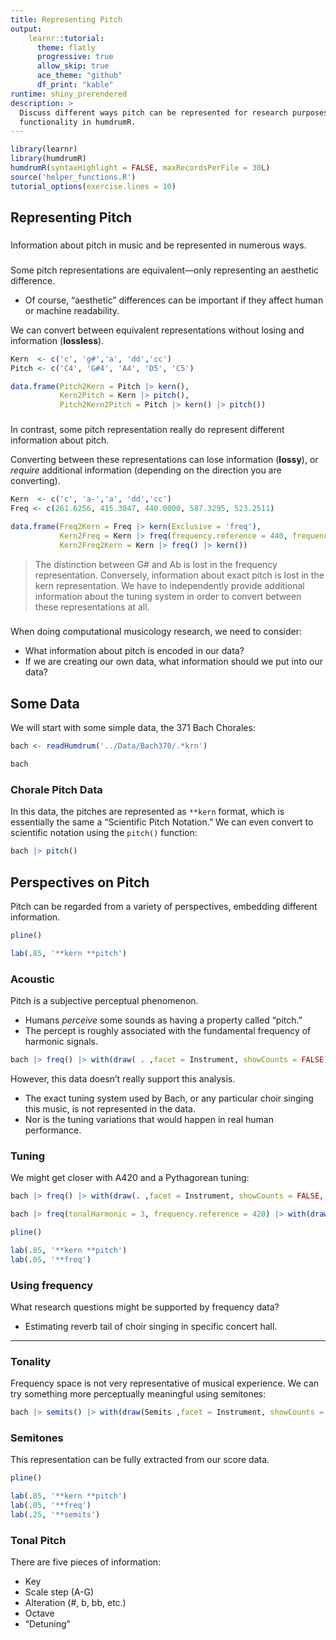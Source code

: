```yaml
---
title: Representing Pitch
output:
    learnr::tutorial:
      theme: flatly
      progressive: true
      allow_skip: true
      ace_theme: "github"
      df_print: "kable"
runtime: shiny_prerendered
description: >
  Discuss different ways pitch can be represented for research purposes, and illustrate relevant 
  functionality in humdrumR.
---
```


```r
library(learnr)
library(humdrumR)
humdrumR(syntaxHighlight = FALSE, maxRecordsPerFile = 30L)
source('helper_functions.R')
tutorial_options(exercise.lines = 10)

```

## Representing Pitch

###

Information about pitch in music and be represented in numerous ways.


### 

Some pitch representations are equivalent---only representing an aesthetic difference.

+ Of course, "aesthetic" differences can be important if they affect human or machine readability.

We can convert between equivalent representations without losing and information (**lossless**).

```r
Kern  <- c('c', 'g#','a', 'dd','cc')
Pitch <- c('C4', 'G#4', 'A4', 'D5', 'C5')
```

```r
data.frame(Pitch2Kern = Pitch |> kern(),
           Kern2Pitch = Kern |> pitch(),
           Pitch2Kern2Pitch = Pitch |> kern() |> pitch())

```


### 

In contrast, some pitch representation really do represent different information about pitch.

Converting between these representations can lose information (**lossy**), or *require* additional information (depending on the direction you are converting).

```r
Kern  <- c('c', 'a-','a', 'dd','cc')
Freq <- c(261.6256, 415.3047, 440.0000, 587.3295, 523.2511)

data.frame(Freq2Kern = Freq |> kern(Exclusive = 'freq'),
           Kern2Freq = Kern |> freq(frequency.reference = 440, frequency.reference.note = 'a', tonalHarmonic = 2^(19/12)),
           Kern2Freq2Kern = Kern |> freq() |> kern())


```

> The distinction between G# and Ab is lost in the frequency representation.
> Conversely, information about exact pitch is lost in the kern representation.
> We have to independently provide additional information about the tuning system in order to convert between these representations at all.

### 

When doing computational musicology research, we need to consider: 

+ What information about pitch is encoded in our data?
+ If we are creating our own data, what information should we put into our data?



## Some Data

We will start with some simple data, the 371 Bach Chorales:

```r

bach <- readHumdrum('../Data/Bach370/.*krn')

```

```r
bach
```


### Chorale Pitch Data

In this data, the pitches are represented as `**kern` format, which is essentially the same a "Scientific Pitch Notation." We can even convert to scientific notation using the `pitch()` function:

```r
bach |> pitch()
```




## Perspectives on Pitch

Pitch can be regarded from a variety of perspectives, embedding different information.

```r

pline()

lab(.85, '**kern **pitch')


```

### Acoustic

Pitch is a subjective perceptual phenomenon.

- Humans *perceive* some sounds as having a property called "pitch."
- The percept is roughly associated with the fundamental frequency of harmonic signals.




```r
bach |> freq() |> with(draw( . ,facet = Instrument, showCounts = FALSE))

```


However, this data doesn't really support this analysis.

+ The exact tuning system used by Bach, or any particular choir singing this music, is not represented in the data.
+ Nor is the tuning variations that would happen in real human performance.


### Tuning

We might get closer with A420 and a Pythagorean tuning:

```r
bach |> freq() |> with(draw(. ,facet = Instrument, showCounts = FALSE, xlim = c(20, 500), breaks = 30))

bach |> freq(tonalHarmonic = 3, frequency.reference = 420) |> with(draw(. ,facet = Instrument, showCounts = FALSE, xlim = c(20, 500), breaks = 30))

```

```r

pline()

lab(.85, '**kern **pitch')
lab(.05, '**freq')


```

### Using frequency

What research questions might be supported by frequency data?

<div id='freq-hint'>
+ Estimating reverb tail of choir singing in specific concert hall.
</div>

----

### Tonality


Frequency space is not very representative of musical experience.
We can try something more perceptually meaningful using semitones:


```r
bach |> semits() |> with(draw(Semits ,facet = Instrument, showCounts = FALSE, xlim = c(20, 500), breaks = 30))

```

### Semitones

This representation can be fully extracted from our score data.

```r

pline()

lab(.85, '**kern **pitch')
lab(.05, '**freq')
lab(.25, '**semits')


```

### Tonal Pitch

There are five pieces of information:

- Key
- Scale step (A-G)
- Alteration (#, b, bb, etc.)
- Octave
- "Detuning"

